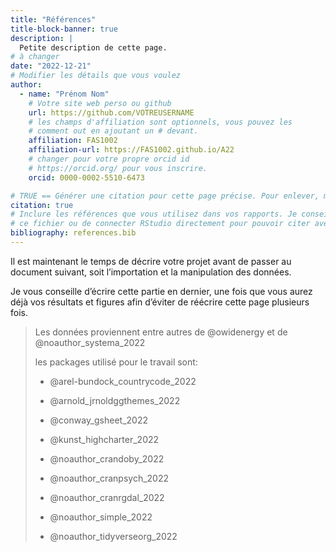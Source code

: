 ```yaml
---
title: "Références"
title-block-banner: true
description: | 
  Petite description de cette page.
# à changer
date: "2022-12-21"
# Modifier les détails que vous voulez
author:
  - name: "Prénom Nom"
    # Votre site web perso ou github
    url: https://github.com/VOTREUSERNAME
    # les champs d'affiliation sont optionnels, vous pouvez les
    # comment out en ajoutant un # devant.
    affiliation: FAS1002
    affiliation-url: https://FAS1002.github.io/A22
    # changer pour votre propre orcid id
    # https://orcid.org/ pour vous inscrire.
    orcid: 0000-0002-5510-6473

# TRUE == Générer une citation pour cette page précise. Pour enlever, mettre false.
citation: true
# Inclure les références que vous utilisez dans vos rapports. Je conseille Zotero pour construire
# ce fichier ou de connecter RStudio directement pour pouvoir citer avec @nom-de-reference.
bibliography: references.bib
---
```


Il est maintenant le temps de décrire votre projet avant de passer au document suivant, soit l'importation et la manipulation des données.

Je vous conseille d'écrire cette partie en dernier, une fois que vous aurez déjà vos résultats et figures afin d'éviter de réécrire cette page plusieurs fois.

> Les données proviennent entre autres de @owidenergy et de @noauthor_systema_2022
>
> les packages utilisé pour le travail sont:
>
> -   @arel-bundock_countrycode_2022
>
> -   @arnold_jrnoldggthemes_2022
>
> -   @conway_gsheet_2022
>
> -   @kunst_highcharter_2022
>
> -   @noauthor_crandoby_2022
>
> -   @noauthor_cranpsych_2022
>
> -   @noauthor_cranrgdal_2022
>
> -   @noauthor_simple_2022
>
> -   @noauthor_tidyverseorg_2022
